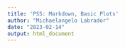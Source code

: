 ```yaml
---
title: 'PS5: Markdown, Basic Plots'
author: "Michaelangelo Labrador"
date: "2023-02-14"
output: html_document
---
```


